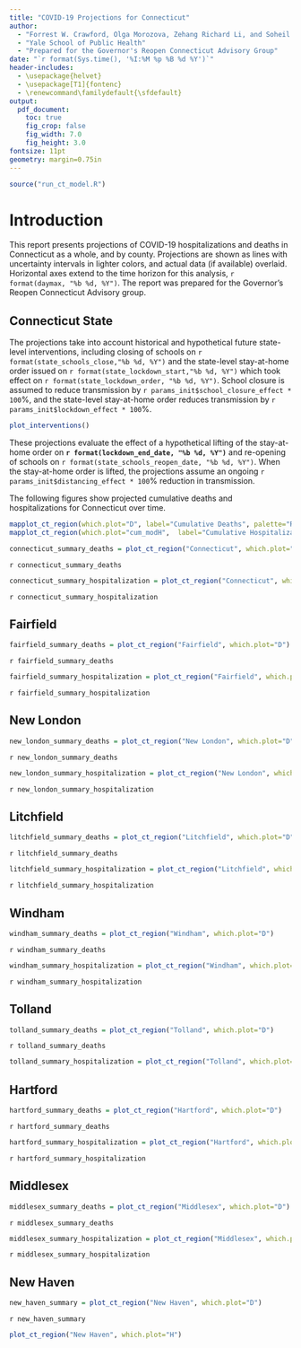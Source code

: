 ```yaml
---
title: "COVID-19 Projections for Connecticut"
author: 
  - "Forrest W. Crawford, Olga Morozova, Zehang Richard Li, and Soheil Eshghi"
  - "Yale School of Public Health"
  - "Prepared for the Governor's Reopen Connecticut Advisory Group"
date: "`r format(Sys.time(), '%I:%M %p %B %d %Y')`"
header-includes:
  - \usepackage{helvet}
  - \usepackage[T1]{fontenc}
  - \renewcommand\familydefault{\sfdefault} 
output:
  pdf_document:
    toc: true
    fig_crop: false
    fig_width: 7.0
    fig_height: 3.0
fontsize: 11pt
geometry: margin=0.75in
---
```


```r
source("run_ct_model.R")

```


# Introduction 

This report presents projections of COVID-19 hospitalizations and deaths in Connecticut as a whole, and by county. Projections are shown as lines with uncertainty intervals in lighter colors, and actual data (if available) overlaid. Horizontal axes extend to the time horizon for this analysis, `r format(daymax, "%b %d, %Y")`.  The report was prepared for the Governor's Reopen Connecticut Advisory group. 

## Connecticut State 

The projections take into account historical and hypothetical future state-level interventions, including closing of schools on `r format(state_schools_close,"%b %d, %Y")` and the state-level stay-at-home order issued on `r format(state_lockdown_start,"%b %d, %Y")` which took effect on `r format(state_lockdown_order, "%b %d, %Y")`.  School closure is assumed to reduce transmission by `r params_init$school_closure_effect * 100`%, and the state-level stay-at-home order reduces transmission by `r params_init$lockdown_effect * 100`%.  


```r
plot_interventions()
```

These projections evaluate the effect of a hypothetical lifting of the stay-at-home order on **`r format(lockdown_end_date, "%b %d, %Y")`** and re-opening of schools on `r format(state_schools_reopen_date, "%b %d, %Y")`.  When the stay-at-home order is lifted, the projections assume an ongoing `r params_init$distancing_effect * 100`% reduction in transmission. 

The following figures show projected cumulative deaths and hospitalizations for Connecticut over time. 


```r
mapplot_ct_region(which.plot="D", label="Cumulative Deaths", palette="Reds")
mapplot_ct_region(which.plot="cum_modH",  label="Cumulative Hospitalizations", palette="Blues")  
```

```r
connecticut_summary_deaths = plot_ct_region("Connecticut", which.plot="D")
```

`r connecticut_summary_deaths`


```r
connecticut_summary_hospitalization = plot_ct_region("Connecticut", which.plot="H")
```

`r connecticut_summary_hospitalization`





## Fairfield 

```r
fairfield_summary_deaths = plot_ct_region("Fairfield", which.plot="D")
```

`r fairfield_summary_deaths`

```r
fairfield_summary_hospitalization = plot_ct_region("Fairfield", which.plot="H")
```

`r fairfield_summary_hospitalization`





## New London

```r
new_london_summary_deaths = plot_ct_region("New London", which.plot="D")
```
`r new_london_summary_deaths`

```r
new_london_summary_hospitalization = plot_ct_region("New London", which.plot="H")
```

`r new_london_summary_hospitalization`






## Litchfield
```r
litchfield_summary_deaths = plot_ct_region("Litchfield", which.plot="D")
```
`r litchfield_summary_deaths`

```r
litchfield_summary_hospitalization = plot_ct_region("Litchfield", which.plot="H")
```

`r litchfield_summary_hospitalization`




## Windham
```r
windham_summary_deaths = plot_ct_region("Windham", which.plot="D")
```
`r windham_summary_deaths`

```r
windham_summary_hospitalization = plot_ct_region("Windham", which.plot="H")
```

`r windham_summary_hospitalization`






## Tolland
```r
tolland_summary_deaths = plot_ct_region("Tolland", which.plot="D")
```
`r tolland_summary_deaths`

```r
tolland_summary_hospitalization = plot_ct_region("Tolland", which.plot="H")
```





## Hartford
```r
hartford_summary_deaths = plot_ct_region("Hartford", which.plot="D")
```
`r hartford_summary_deaths`

```r
hartford_summary_hospitalization = plot_ct_region("Hartford", which.plot="H")
```

`r hartford_summary_hospitalization`



## Middlesex
```r
middlesex_summary_deaths = plot_ct_region("Middlesex", which.plot="D")
```
`r middlesex_summary_deaths`

```r
middlesex_summary_hospitalization = plot_ct_region("Middlesex", which.plot="H")
```

`r middlesex_summary_hospitalization`




## New Haven

```r
new_haven_summary = plot_ct_region("New Haven", which.plot="D")
```
`r new_haven_summary`

```r
plot_ct_region("New Haven", which.plot="H")
```








